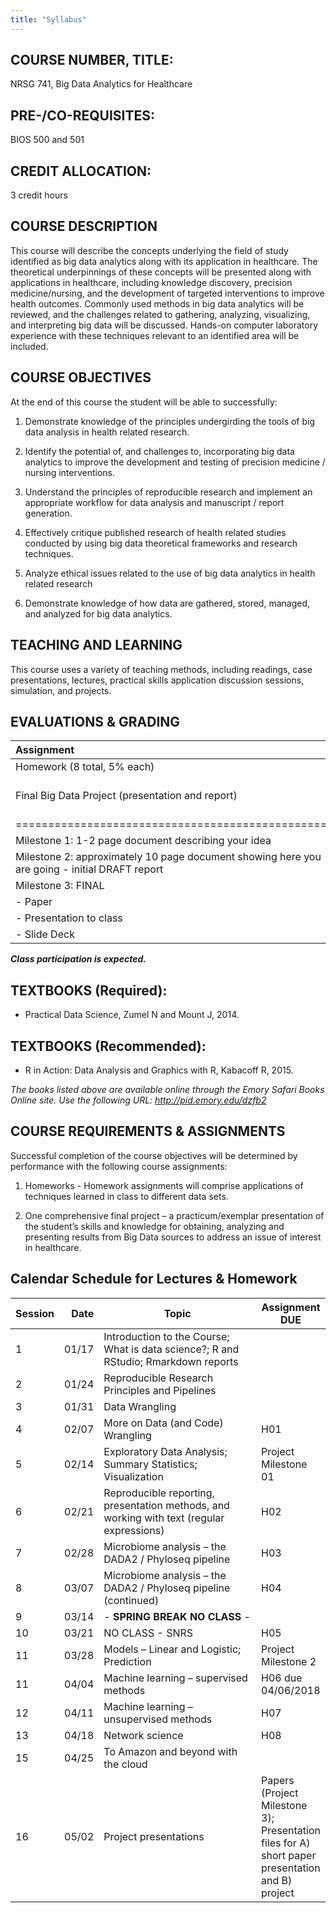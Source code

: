 ```yaml
---
title: "Syllabus"
---
```


## COURSE NUMBER, TITLE:
NRSG 741, Big Data Analytics for Healthcare

## PRE-/CO-REQUISITES:			
BIOS 500 and 501	

## CREDIT ALLOCATION:		
3 credit hours

## COURSE DESCRIPTION

This course will describe the concepts underlying the field of study identified as big data analytics along with its application in healthcare. The theoretical underpinnings of these concepts will be presented along with applications in healthcare, including knowledge discovery, precision medicine/nursing, and the development of targeted interventions to improve health outcomes. Commonly used methods in big data analytics will be reviewed, and the challenges related to gathering, analyzing, visualizing, and interpreting big data will be discussed. Hands-on computer laboratory experience with these techniques relevant to an identified area will be included.

## COURSE OBJECTIVES

At the end of this course the student will be able to successfully:

1.	Demonstrate knowledge of the principles undergirding the tools of big data analysis in health related research.

2.	Identify the potential of, and challenges to, incorporating big data analytics to improve the development and testing of precision medicine / nursing interventions.

3.	Understand the principles of reproducible research and implement an appropriate workflow for data analysis and manuscript / report generation.

4.	Effectively critique published research of health related studies conducted by using big data theoretical frameworks and research techniques.

5.	Analyze ethical issues related to the use of big data analytics in health related research

6.	Demonstrate knowledge of how data are gathered, stored, managed, and analyzed for big data analytics.

## TEACHING AND LEARNING

This course uses a variety of teaching methods, including readings, case presentations, lectures, practical skills application discussion sessions, simulation, and projects.

## EVALUATIONS & GRADING

| Assignment                                      | Points |
|:-----------------------------------------------|:--------|
| Homework (8 total, 5% each) | 40 points |
| Final Big Data Project (presentation and report) | 60 points (breakdown below) |
|================================================|=========|
| Milestone 1: 1-2 page document describing your idea | 5 points |
| Milestone 2: approximately 10 page document showing here you are going - initial DRAFT report | 10 points |
| Milestone 3: FINAL |   |
| - Paper | 20 points |
| - Presentation to class | 15 points |
| - Slide Deck | 10 points |

_**Class participation is expected.**_

## TEXTBOOKS (Required):

* Practical Data Science, Zumel N and Mount J, 2014.

## TEXTBOOKS (Recommended):

* R in Action: Data Analysis and Graphics with R, Kabacoff R, 2015.

_The books listed above are available online through the Emory Safari Books Online site. Use the following URL: [http://pid.emory.edu/dzfb2](http://pid.emory.edu/dzfb2)_

## COURSE REQUIREMENTS & ASSIGNMENTS

Successful completion of the course objectives will be determined by performance with the following course assignments:

1. Homeworks - Homework assignments will comprise applications of techniques learned in class to different data sets.

2. One comprehensive final project – a practicum/exemplar presentation of the student’s skills and knowledge for obtaining, analyzing and presenting results from Big Data sources to address an issue of interest in healthcare.

## Calendar Schedule for Lectures & Homework

Session	| Date | Topic                                        	| Assignment DUE
----------|--------:|-----------------------------------------------|--------------
1	| 01/17 | Introduction to the Course; What is data science?; R and RStudio; Rmarkdown reports	| 
2	| 01/24  | Reproducible Research Principles and Pipelines	| 
3	| 01/31  | Data Wrangling	| 
4	| 02/07  | More on Data (and Code) Wrangling	| H01
5	| 02/14  | Exploratory Data Analysis; Summary Statistics; Visualization 	| Project Milestone 01 
6	| 02/21  | Reproducible reporting,  presentation methods, and working with text (regular expressions)	| H02 
7	| 02/28  | Microbiome analysis – the DADA2 / Phyloseq pipeline	| H03 
8	| 03/07  | Microbiome analysis – the DADA2 / Phyloseq pipeline (continued)	| H04 
9	| 03/14  | - **SPRING BREAK NO CLASS** -	| 
10	| 03/21  | NO CLASS - SNRS  | H05
11  | 03/28  | Models – Linear and Logistic; Prediction	| Project Milestone 2
11	| 04/04  | Machine learning – supervised methods	| H06 due 04/06/2018
12	| 04/11  | Machine learning – unsupervised methods	| H07 
13	| 04/18  | Network science	| H08 
15	| 04/25  | To Amazon and beyond with the cloud	| 
16	| 05/02  | Project presentations	| Papers (Project Milestone 3); Presentation files for A) short paper presentation and B) project  
